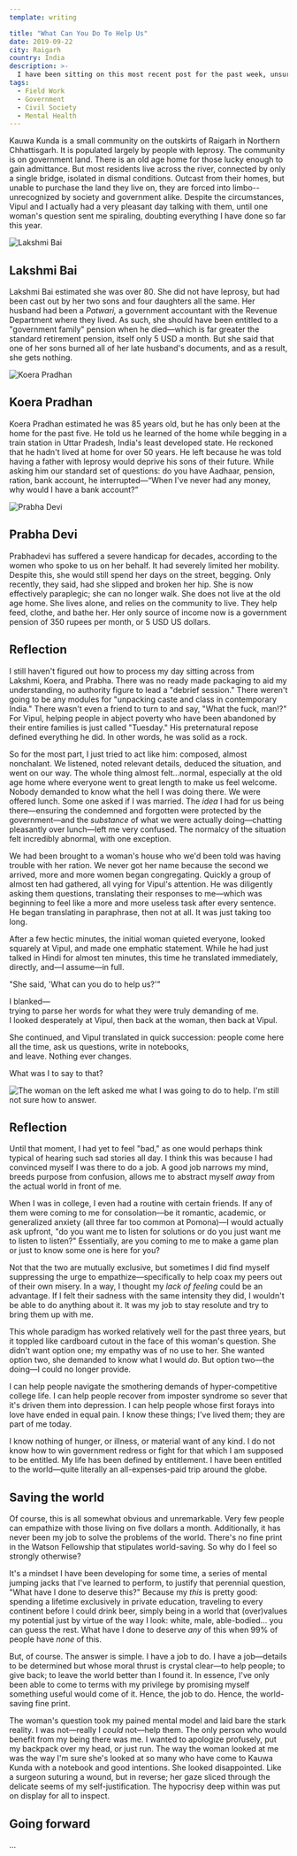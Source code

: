 ```yaml
---
template: writing

title: "What Can You Do To Help Us"
date: 2019-09-22
city: Raigarh
country: India
description: >-
  I have been sitting on this most recent post for the past week, unsure of how to discuss my experience at Kauwa Kunda. The community is largely comprised of people with leprosy who have been ostracized from their homes. They were kind, patient, and open with me—and all I can feel is shame.
tags:
  - Field Work
  - Government
  - Civil Society
  - Mental Health
---
```


Kauwa Kunda is a small community on the outskirts of Raigarh in Northern Chhattisgarh. It is populated largely by people with leprosy. The community is on government land. There is an old age home for those lucky enough to gain admittance. But most residents live across the river, connected by only a single bridge, isolated in dismal conditions. Outcast from their homes, but unable to purchase the land they live on, they are forced into limbo--unrecognized by society and government alike. Despite the circumstances, Vipul and I actually had a very pleasant day talking with them, until one woman's question sent me spiraling, doubting everything I have done so far this year.

![Lakshmi Bai](../images/kunda3.jpg)

## Lakshmi Bai

Lakshmi Bai estimated she was over 80. She did not have leprosy, but had been cast out by her two sons and four daughters all the same. Her husband had been a _Patwari,_ a government accountant with the Revenue Department where they lived. As such, she should have been entitled to a "government family" pension when he died—which is far greater the standard retirement pension, itself only 5 USD a month. But she said that one of her sons burned all of her late husband's documents, and as a result, she gets nothing.

![Koera Pradhan](../images/kunda1.jpg)

## Koera Pradhan

Koera Pradhan estimated he was 85 years old, but he has only been at the home for the past five. He told us he learned of the home while begging in a train station in Uttar Pradesh, India's least developed state. He reckoned that he hadn't lived at home for over 50 years. He left because he was told having a father with leprosy would deprive his sons of their future. While asking him our standard set of questions: do you have Aadhaar, pension, ration, bank account, he interrupted—“When I've never had any money, why would I have a bank account?”

![Prabha Devi](../images/kunda4.jpg)

## Prabha Devi

Prabhadevi has suffered a severe handicap for decades, according to the women who spoke to us on her behalf. It had severely limited her mobility. Despite this, she would still spend her days on the street, begging. Only recently, they said, had she slipped and broken her hip. She is now effectively paraplegic; she can no longer walk. She does not live at the old age home. She lives alone, and relies on the community to live. They help feed, clothe, and bathe her. Her only source of income now is a government pension of 350 rupees per month, or 5 USD US dollars.

## Reflection

I still haven't figured out how to process my day sitting across from Lakshmi, Koera, and Prabha. There was no ready made packaging to aid my understanding, no authority figure to lead a "debrief session." There weren't going to be any modules for "unpacking caste and class in contemporary India." There wasn't even a friend to turn to and say, "What the fuck, man!?" For Vipul, helping people in abject poverty who have been abandoned by their entire families is just called "Tuesday." His preternatural repose defined everything he did. In other words, he was solid as a rock.

So for the most part, I just tried to act like him: composed, almost nonchalant. We listened, noted relevant details, deduced the situation, and went on our way. The whole thing almost felt...normal, especially at the old age home where everyone went to great length to make us feel welcome. Nobody demanded to know what the hell I was doing there. We were offered lunch. Some one asked if I was married. The _idea_ I had for us being there—ensuring the condemned and forgotten were protected by the government—and the _substance_ of what we were actually doing—chatting pleasantly over lunch—left me very confused. The normalcy of the situation felt incredibly abnormal, with one exception.

We had been brought to a woman's house who we'd been told was having trouble with her ration. We never got her name because the second we arrived, more and more women began congregating. Quickly a group of almost ten had gathered, all vying for Vipul's attention. He was diligently asking them questions, translating their responses to me—which was beginning to feel like a more and more useless task after every sentence. He began translating in paraphrase, then not at all. It was just taking too long.

After a few hectic minutes, the initial woman quieted everyone, looked squarely at Vipul, and made one emphatic statement. While he had just talked in Hindi for almost ten minutes, this time he translated immediately, directly, and—I assume—in full.

"She said, 'What can you do to help us?'"

I blanked—trying to parse her words for what they were truly demanding of me. I looked desperately at Vipul, then back at the woman, then back at Vipul.

She continued, and Vipul translated in quick succession: people come here all the time, ask us questions, write in notebooks, and leave. Nothing ever changes.

What was I to say to that?

![The woman on the left asked me what I was going to do to help. I'm still not sure how to answer.](../images/DSCF5607.jpg)

## Reflection

Until that moment, I had yet to feel "bad," as one would perhaps think typical of hearing such sad stories all day. I think this was because I had convinced myself I was there to do a job. A good job narrows my mind, breeds purpose from confusion, allows me to abstract myself _away_ from the actual world in front of me.

When I was in college, I even had a routine with certain friends. If any of them were coming to me for consolation—be it romantic, academic, or generalized anxiety (all three far too common at Pomona)—I would actually ask upfront, "do you want me to listen for solutions or do you just want me to listen to listen?" Essentially, are you coming to me to make a game plan or just to know some one is here for you?

Not that the two are mutually exclusive, but sometimes I did find myself suppressing the urge to empathize—specifically to help coax my peers out of their own misery. In a way, I thought my _lack of feeling_ could be an advantage. If I felt their sadness with the same intensity they did, I wouldn't be able to do anything about it. It was my job to stay resolute and try to bring them up with me.

This whole paradigm has worked relatively well for the past three years, but it toppled like cardboard cutout in the face of this woman's question. She didn't want option one; my empathy was of no use to her. She wanted option two, she demanded to know what I would _do._ But option two—the doing—I could no longer provide.

I can help people navigate the smothering demands of hyper-competitive college life. I can help people recover from imposter syndrome so sever that it's driven them into depression. I can help people whose first forays into love have ended in equal pain. I know these things; I've lived them; they are part of me today.

I know nothing of hunger, or illness, or material want of any kind. I do not know how to win government redress or fight for that which I am supposed to be entitled. My life has been defined by entitlement. I have been entitled to the world—quite literally an all-expenses-paid trip around the globe.

## Saving the world

Of course, this is all somewhat obvious and unremarkable. Very few people can empathize with those living on five dollars a month. Additionally, it has never been my job to solve the problems of the world. There's no fine print in the Watson Fellowship that stipulates world-saving. So why do I feel so strongly otherwise?

It's a mindset I have been developing for some time, a series of mental jumping jacks that I've learned to perform, to justify that perennial question, "What have I done to deserve this?" Because my _this_ is pretty good: spending a lifetime exclusively in private education, traveling to every continent before I could drink beer, simply being in a world that (over)values my potential just by virtue of the way I look: white, male, able-bodied... you can guess the rest. What have I done to deserve _any_ of this when 99% of people have _none_ of this.

But, of course. The answer is simple. I have a job to do. I have a job—details to be determined but whose moral thrust is crystal clear—to help people; to give back; to leave the world better than I found it. In essence, I've only been able to come to terms with my privilege by promising myself something useful would come of it. Hence, the job to do. Hence, the world-saving fine print.

The woman's question took my pained mental model and laid bare the stark reality. I was not—really I _could_ not—help them. The only person who would benefit from my being there was me. I wanted to apologize profusely, put my backpack over my head, or just run. The way the woman looked at me was the way I'm sure she's looked at so many who have come to Kauwa Kunda with a notebook and good intentions. She looked disappointed. Like a surgeon suturing a wound, but in reverse; her gaze sliced through the delicate seems of my self-justification. The hypocrisy deep within was put on display for all to inspect.

## Going forward

...
